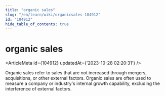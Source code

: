 ```yaml
---
title: "organic sales"
slug: "/en/learn/wiki/organicsales-104912"
id: "104912"
hide_table_of_contents: true
---
```



<Breadcrumbs current="organic sales" />

# organic sales

<ArticleMeta id={104912} updatedAt={'2023-10-28 02:20:31'} />
<div className='border-solid border-b border-t-0 my-4 border-[var(--ifm-color-gray-300)]' />

Organic sales refer to sales that are not increased through mergers, acquisitions, or other external factors. Organic sales are often used to measure a company or industry's internal growth capability, excluding the interference of external factors.

